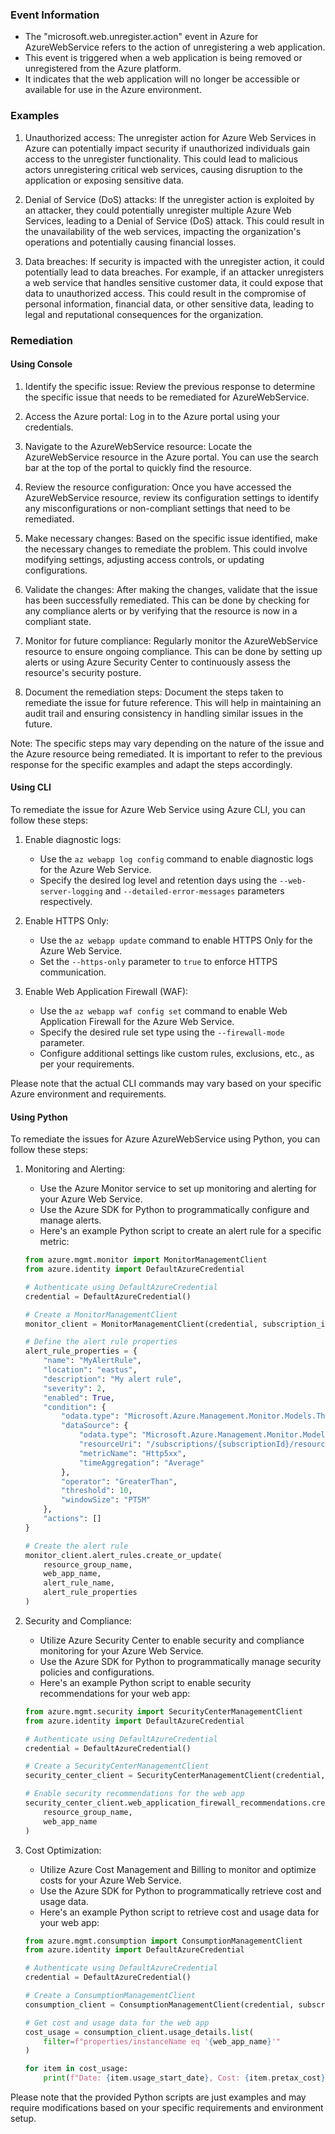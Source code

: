 
### Event Information

- The "microsoft.web.unregister.action" event in Azure for AzureWebService refers to the action of unregistering a web application.
- This event is triggered when a web application is being removed or unregistered from the Azure platform.
- It indicates that the web application will no longer be accessible or available for use in the Azure environment.


### Examples

1. Unauthorized access: The unregister action for Azure Web Services in Azure can potentially impact security if unauthorized individuals gain access to the unregister functionality. This could lead to malicious actors unregistering critical web services, causing disruption to the application or exposing sensitive data.

2. Denial of Service (DoS) attacks: If the unregister action is exploited by an attacker, they could potentially unregister multiple Azure Web Services, leading to a Denial of Service (DoS) attack. This could result in the unavailability of the web services, impacting the organization's operations and potentially causing financial losses.

3. Data breaches: If security is impacted with the unregister action, it could potentially lead to data breaches. For example, if an attacker unregisters a web service that handles sensitive customer data, it could expose that data to unauthorized access. This could result in the compromise of personal information, financial data, or other sensitive data, leading to legal and reputational consequences for the organization.

### Remediation

#### Using Console

1. Identify the specific issue: Review the previous response to determine the specific issue that needs to be remediated for AzureWebService.

2. Access the Azure portal: Log in to the Azure portal using your credentials.

3. Navigate to the AzureWebService resource: Locate the AzureWebService resource in the Azure portal. You can use the search bar at the top of the portal to quickly find the resource.

4. Review the resource configuration: Once you have accessed the AzureWebService resource, review its configuration settings to identify any misconfigurations or non-compliant settings that need to be remediated.

5. Make necessary changes: Based on the specific issue identified, make the necessary changes to remediate the problem. This could involve modifying settings, adjusting access controls, or updating configurations.

6. Validate the changes: After making the changes, validate that the issue has been successfully remediated. This can be done by checking for any compliance alerts or by verifying that the resource is now in a compliant state.

7. Monitor for future compliance: Regularly monitor the AzureWebService resource to ensure ongoing compliance. This can be done by setting up alerts or using Azure Security Center to continuously assess the resource's security posture.

8. Document the remediation steps: Document the steps taken to remediate the issue for future reference. This will help in maintaining an audit trail and ensuring consistency in handling similar issues in the future.

Note: The specific steps may vary depending on the nature of the issue and the Azure resource being remediated. It is important to refer to the previous response for the specific examples and adapt the steps accordingly.

#### Using CLI

To remediate the issue for Azure Web Service using Azure CLI, you can follow these steps:

1. Enable diagnostic logs:
   - Use the `az webapp log config` command to enable diagnostic logs for the Azure Web Service.
   - Specify the desired log level and retention days using the `--web-server-logging` and `--detailed-error-messages` parameters respectively.

2. Enable HTTPS Only:
   - Use the `az webapp update` command to enable HTTPS Only for the Azure Web Service.
   - Set the `--https-only` parameter to `true` to enforce HTTPS communication.

3. Enable Web Application Firewall (WAF):
   - Use the `az webapp waf config set` command to enable Web Application Firewall for the Azure Web Service.
   - Specify the desired rule set type using the `--firewall-mode` parameter.
   - Configure additional settings like custom rules, exclusions, etc., as per your requirements.

Please note that the actual CLI commands may vary based on your specific Azure environment and requirements.

#### Using Python

To remediate the issues for Azure AzureWebService using Python, you can follow these steps:

1. Monitoring and Alerting:
   - Use the Azure Monitor service to set up monitoring and alerting for your Azure Web Service.
   - Use the Azure SDK for Python to programmatically configure and manage alerts.
   - Here's an example Python script to create an alert rule for a specific metric:

   ```python
   from azure.mgmt.monitor import MonitorManagementClient
   from azure.identity import DefaultAzureCredential

   # Authenticate using DefaultAzureCredential
   credential = DefaultAzureCredential()

   # Create a MonitorManagementClient
   monitor_client = MonitorManagementClient(credential, subscription_id)

   # Define the alert rule properties
   alert_rule_properties = {
       "name": "MyAlertRule",
       "location": "eastus",
       "description": "My alert rule",
       "severity": 2,
       "enabled": True,
       "condition": {
           "odata.type": "Microsoft.Azure.Management.Monitor.Models.ThresholdRuleCondition",
           "dataSource": {
               "odata.type": "Microsoft.Azure.Management.Monitor.Models.RuleMetricDataSource",
               "resourceUri": "/subscriptions/{subscriptionId}/resourceGroups/{resourceGroupName}/providers/Microsoft.Web/sites/{webAppName}",
               "metricName": "Http5xx",
               "timeAggregation": "Average"
           },
           "operator": "GreaterThan",
           "threshold": 10,
           "windowSize": "PT5M"
       },
       "actions": []
   }

   # Create the alert rule
   monitor_client.alert_rules.create_or_update(
       resource_group_name,
       web_app_name,
       alert_rule_name,
       alert_rule_properties
   )
   ```

2. Security and Compliance:
   - Utilize Azure Security Center to enable security and compliance monitoring for your Azure Web Service.
   - Use the Azure SDK for Python to programmatically manage security policies and configurations.
   - Here's an example Python script to enable security recommendations for your web app:

   ```python
   from azure.mgmt.security import SecurityCenterManagementClient
   from azure.identity import DefaultAzureCredential

   # Authenticate using DefaultAzureCredential
   credential = DefaultAzureCredential()

   # Create a SecurityCenterManagementClient
   security_center_client = SecurityCenterManagementClient(credential, subscription_id)

   # Enable security recommendations for the web app
   security_center_client.web_application_firewall_recommendations.create(
       resource_group_name,
       web_app_name
   )
   ```

3. Cost Optimization:
   - Utilize Azure Cost Management and Billing to monitor and optimize costs for your Azure Web Service.
   - Use the Azure SDK for Python to programmatically retrieve cost and usage data.
   - Here's an example Python script to retrieve cost and usage data for your web app:

   ```python
   from azure.mgmt.consumption import ConsumptionManagementClient
   from azure.identity import DefaultAzureCredential

   # Authenticate using DefaultAzureCredential
   credential = DefaultAzureCredential()

   # Create a ConsumptionManagementClient
   consumption_client = ConsumptionManagementClient(credential, subscription_id)

   # Get cost and usage data for the web app
   cost_usage = consumption_client.usage_details.list(
       filter=f"properties/instanceName eq '{web_app_name}'"
   )

   for item in cost_usage:
       print(f"Date: {item.usage_start_date}, Cost: {item.pretax_cost}")
   ```

Please note that the provided Python scripts are just examples and may require modifications based on your specific requirements and environment setup.

